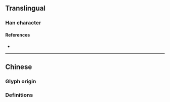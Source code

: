 {{also|瘍}}
{{character info/new}}
==Translingual==

===Han character===
{{Han char|rn=104|rad=疒|as=04|sn=9|four=|canj=KNSH|ids=⿸疒𠃓}}

====References====
* {{Han ref|kx=0769.221|hdz=42661.050|uh=75A1|ud=30113}}

----

==Chinese==

===Glyph origin===
{{Han simp|瘍|f=昜|t=𠃓}}

===Definitions===
{{zh-see|瘍}}